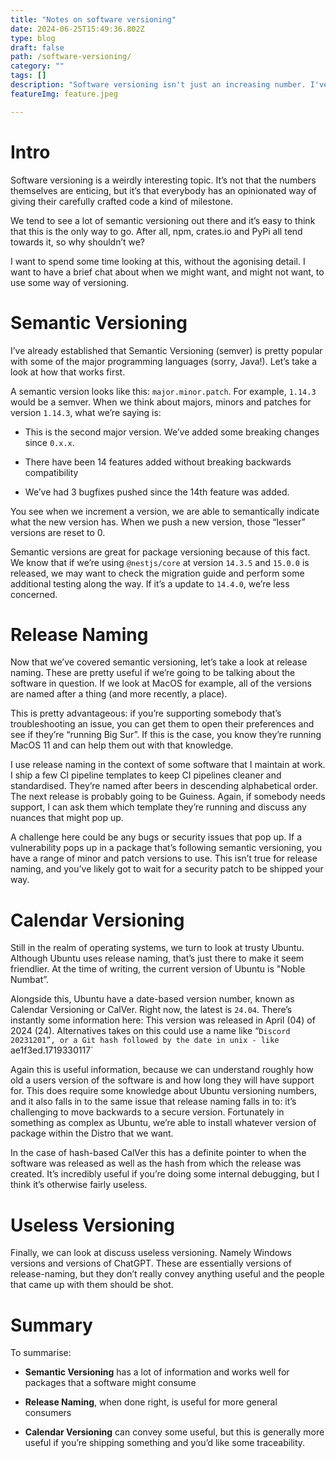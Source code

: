```yaml
---
title: "Notes on software versioning"
date: 2024-06-25T15:49:36.802Z
type: blog
draft: false
path: /software-versioning/
category: ""
tags: []
description: "Software versioning isn't just an increasing number. I've put together some notes and thoughts on how we can track changes and releases usefully."
featureImg: feature.jpeg

---
```


# Intro

Software versioning is a weirdly interesting topic. It’s not that the numbers themselves are enticing, but it’s that everybody has an opinionated way of giving their carefully crafted code a kind of milestone. 

We tend to see a lot of semantic versioning out there and it’s easy to think that this is the only way to go. After all, npm, crates.io and PyPi all tend towards it, so why shouldn’t we? 

I want to spend some time looking at this, without the agonising detail. I want to have a brief chat about when we might want, and might not want, to use some way of versioning.

# Semantic Versioning

I’ve already established that Semantic Versioning (semver) is pretty popular with some of the major programming languages (sorry, Java!). Let’s take a look at how that works first.

A semantic version looks like this: `major.minor.patch`. For example, `1.14.3` would be a semver. When we think about majors, minors and patches for version `1.14.3`, what we’re saying is:

- This is the second major version. We’ve added some breaking changes since `0.x.x`.

- There have been 14 features added without breaking backwards compatibility

- We’ve had 3 bugfixes pushed since the 14th feature was added.

You see when we increment a version, we are able to semantically indicate what the new version has. When we push a new version, those “lesser” versions are reset to 0.

Semantic versions are great for package versioning because of this fact. We know that if we’re using `@nestjs/core` at version `14.3.5` and `15.0.0` is released, we may want to check the migration guide and perform some additional testing along the way. If it’s a update to `14.4.0`, we’re less concerned.

# Release Naming

Now that we’ve covered semantic versioning, let’s take a look at release naming. These are pretty useful if we’re going to be talking about the software in question. If we look at MacOS for example, all of the versions are named after a thing (and more recently, a place). 

This is pretty advantageous: if you’re supporting somebody that’s troubleshooting an issue, you can get them to open their preferences and see if they’re “running Big Sur”. If this is the case, you know they’re running MacOS 11 and can help them out with that knowledge.

I use release naming in the context of some software that I maintain at work. I ship a few CI pipeline templates to keep CI pipelines cleaner and standardised. They’re named after beers in descending alphabetical order. The next release is probably going to be Guiness. Again, if somebody needs support, I can ask them which template they’re running and discuss any nuances that might pop up.

A challenge here could be any bugs or security issues that pop up. If a vulnerability pops up in a package that’s following semantic versioning, you have a range of minor and patch versions to use. This isn’t true for release naming, and you’ve likely got to wait for a security patch to be shipped your way.

# Calendar Versioning

Still in the realm of operating systems, we turn to look at trusty Ubuntu. Although Ubuntu uses release naming, that’s just there to make it seem friendlier. At the time of writing, the current version of Ubuntu is "Noble Numbat”.

Alongside this, Ubuntu have a date-based version number, known as Calendar Versioning or CalVer. Right now, the latest is `24.04`. There’s instantly some information here: This version was released in April (04) of 2024 (24). Alternatives takes on this could use a name like “`Discord 20231201”, or a Git hash followed by the date in unix - like `ae1f3ed.1719330117`

Again this is useful information, because we can understand roughly how old a users version of the software is and how  long they will have support for. This does require some knowledge about Ubuntu versioning numbers, and it also falls in to the same issue that release naming falls in to: it’s challenging to move backwards to a secure version. Fortunately in something as complex as Ubuntu, we’re able to install whatever version of package within the Distro that we want.

In the case of hash-based CalVer this has a definite pointer to when the software was released as well as the hash from which the release was created. It’s incredibly useful if you’re doing some internal debugging, but I think it’s otherwise fairly useless.

# Useless Versioning

Finally, we can look at discuss useless versioning. Namely Windows versions and versions of ChatGPT. These are essentially versions of release-naming, but they don’t really convey anything useful and the people that came up with them should be shot.

# Summary

To summarise:

- **Semantic Versioning** has a lot of information and works well for packages that a software might consume

- **Release Naming**, when done right, is useful for more general consumers

- **Calendar Versioning** can convey some useful, but this is generally more useful if you’re shipping something and you’d like some traceability.

